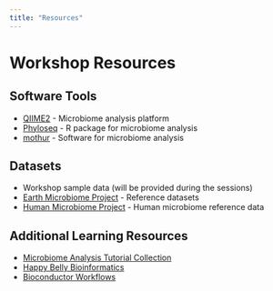 ```yaml
---
title: "Resources"
---
```


# Workshop Resources

## Software Tools

-   [QIIME2](https://qiime2.org/) - Microbiome analysis platform
-   [Phyloseq](https://joey711.github.io/phyloseq/) - R package for microbiome analysis
-   [mothur](https://mothur.org/) - Software for microbiome analysis

## Datasets

-   Workshop sample data (will be provided during the sessions)
-   [Earth Microbiome Project](https://earthmicrobiome.org/data/) - Reference datasets
-   [Human Microbiome Project](https://hmpdacc.org/) - Human microbiome reference data

## Additional Learning Resources

-   [Microbiome Analysis Tutorial Collection](https://microbiome.github.io/tutorials/)
-   [Happy Belly Bioinformatics](https://astrobiomike.github.io/)
-   [Bioconductor Workflows](https://bioconductor.org/packages/release/workflows/)